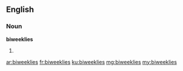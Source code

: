 ==English==

===Noun===
'''biweeklies'''

# {{plural of|biweekly}}

[[ar:biweeklies]]
[[fr:biweeklies]]
[[ku:biweeklies]]
[[mg:biweeklies]]
[[my:biweeklies]]